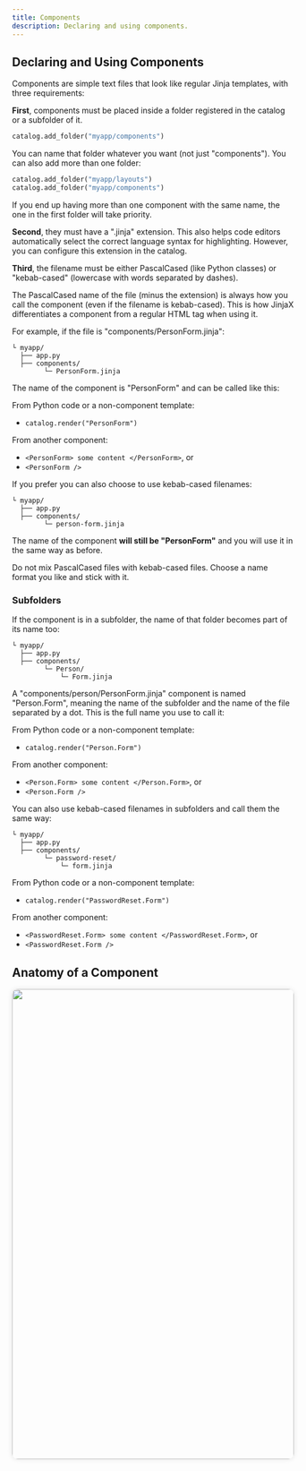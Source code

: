 ```yaml
---
title: Components
description: Declaring and using components.
---
```


## Declaring and Using Components

Components are simple text files that look like regular Jinja templates, with three requirements:

**First**, components must be placed inside a folder registered in the catalog or a subfolder of it.

```python
catalog.add_folder("myapp/components")
```

You can name that folder whatever you want (not just "components"). You can also add more than one folder:

```python
catalog.add_folder("myapp/layouts")
catalog.add_folder("myapp/components")
```

If you end up having more than one component with the same name, the one in the first folder will take priority.

**Second**, they must have a ".jinja" extension. This also helps code editors automatically select the correct language syntax for highlighting. However, you can configure this extension in the catalog.

**Third**, the filename must be either PascalCased (like Python classes) or "kebab-cased" (lowercase with words separated by dashes).

The PascalCased name of the file (minus the extension) is always how you call the component (even if the filename is kebab-cased). This is how JinjaX differentiates a component from a regular HTML tag when using it.

For example, if the file is "components/PersonForm.jinja":

```
└ myapp/
  ├── app.py
  ├── components/
        └─ PersonForm.jinja
```

The name of the component is "PersonForm" and can be called like this:

From Python code or a non-component template:

- `catalog.render("PersonForm")`

From another component:

- `<PersonForm> some content </PersonForm>`, or
- `<PersonForm />`


If you prefer you can also choose to use kebab-cased filenames:

```
└ myapp/
  ├── app.py
  ├── components/
        └─ person-form.jinja
```

The name of the component **will still be "PersonForm"** and you will use it in the same way as before.

<Callout type="warning">
Do not mix PascalCased files with kebab-cased files. Choose a name format you like
and stick with it.
</Callout>

### Subfolders

If the component is in a subfolder, the name of that folder becomes part of its name too:

```
└ myapp/
  ├── app.py
  ├── components/
        └─ Person/
            └─ Form.jinja
```

A "components/person/PersonForm.jinja" component is named "Person.Form", meaning the name of the subfolder and the name of the file separated by a dot. This is the full name you use to call it:

From Python code or a non-component template:

- `catalog.render("Person.Form")`

From another component:

- `<Person.Form> some content </Person.Form>`, or
- `<Person.Form />`

You can also use kebab-cased filenames in subfolders and call them the same way:

```
└ myapp/
  ├── app.py
  ├── components/
        └─ password-reset/
            └─ form.jinja
```

From Python code or a non-component template:

- `catalog.render("PasswordReset.Form")`

From another component:

- `<PasswordReset.Form> some content </PasswordReset.Form>`, or
- `<PasswordReset.Form />`

## Anatomy of a Component

<a href="/static/img/anatomy-en.svg" target="_blank" style="display:block; text-align:center;">
  <img src="/static/img/anatomy-en.svg" width="940" height="840" style="width:100%;max-width:940px;border-radius:10px;box-shadow:0 0 10px rgba(0,0,0,0.1);" />
</a>

